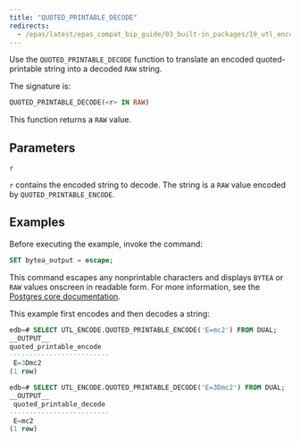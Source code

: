 ```yaml
---
title: "QUOTED_PRINTABLE_DECODE"
redirects:
  - /epas/latest/epas_compat_bip_guide/03_built-in_packages/19_utl_encode/05_quoted_printable_decode/ #generated for docs/epas/reorg-role-use-case-mode
---
```


Use the `QUOTED_PRINTABLE_DECODE` function to translate an encoded quoted-printable string into a decoded `RAW` string.

The signature is:

```sql
QUOTED_PRINTABLE_DECODE(<r> IN RAW)
```

This function returns a `RAW` value.

## Parameters

`r`

 `r` contains the encoded string to decode. The string is a `RAW` value encoded by `QUOTED_PRINTABLE_ENCODE`.

## Examples

Before executing the example, invoke the command:

```sql
SET bytea_output = escape;
```

This command escapes any nonprintable characters and displays `BYTEA` or `RAW` values onscreen in readable form. For more information, see the [Postgres core documentation](https://www.postgresql.org/docs/current/static/datatype-binary.html).

This example first encodes and then decodes a string:

```sql
edb=# SELECT UTL_ENCODE.QUOTED_PRINTABLE_ENCODE('E=mc2') FROM DUAL;
__OUTPUT__
quoted_printable_encode
-------------------------
 E=3Dmc2
(1 row)
```
```sql
edb=# SELECT UTL_ENCODE.QUOTED_PRINTABLE_DECODE('E=3Dmc2') FROM DUAL;
__OUTPUT__
 quoted_printable_decode
-------------------------
 E=mc2
(1 row)
```
